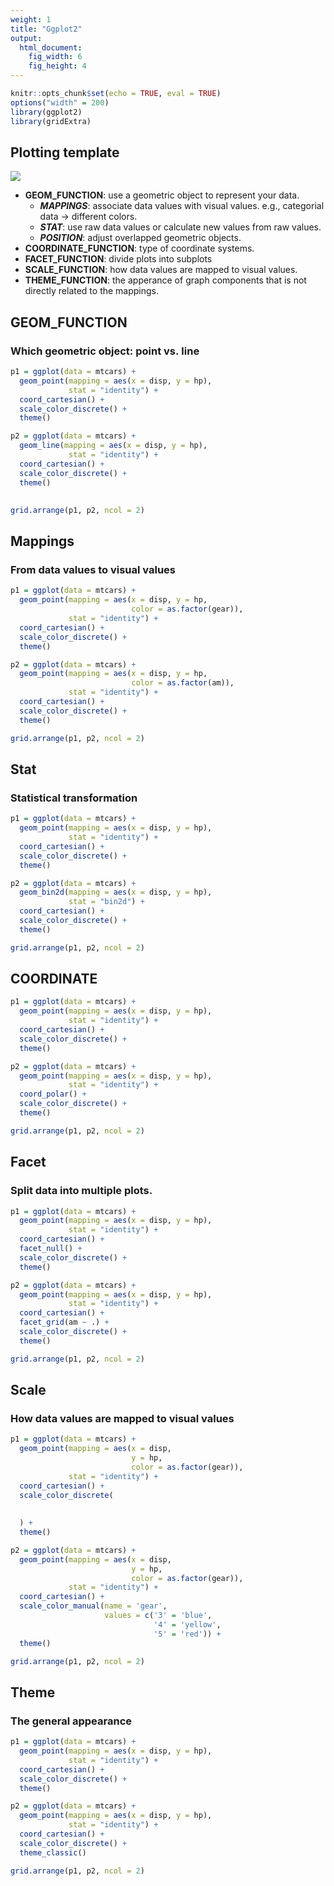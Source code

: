 ```yaml
---
weight: 1
title: "Ggplot2"
output: 
  html_document:
    fig_width: 6
    fig_height: 4
---
```


<style>
pre code, pre, code {
  white-space: pre !important;
  overflow-x: scroll !important;
  word-break: keep-all !important;
  word-wrap: initial !important;
}

.left {
  text-align: left;
  float: left;
  width:50%;
  z-index:-10;
  border: 5px solid #fff;
}
</style>

```r
knitr::opts_chunk$set(echo = TRUE, eval = TRUE)
options("width" = 200)
library(ggplot2)
library(gridExtra)
```

## Plotting template

![](images/ggplot2-template.png)

* **GEOM_FUNCTION**: use a geometric object to represent your data.
    + ***MAPPINGS***: associate data values with visual values. e.g., categorial data -> different colors.
    + ***STAT***: use raw data values or calculate new values from raw values.
    + ***POSITION***: adjust overlapped geometric objects.
* **COORDINATE_FUNCTION**: type of coordinate systems.
* **FACET_FUNCTION**: divide plots into subplots
* **SCALE_FUNCTION**: how data values are mapped to visual values.
* **THEME_FUNCTION**: the apperance of graph components that is not directly related to the mappings.

## GEOM_FUNCTION

### Which geometric object: point vs. line

```r
p1 = ggplot(data = mtcars) + 
  geom_point(mapping = aes(x = disp, y = hp), 
             stat = "identity") +
  coord_cartesian() + 
  scale_color_discrete() +
  theme()
```


```r
p2 = ggplot(data = mtcars) + 
  geom_line(mapping = aes(x = disp, y = hp), 
             stat = "identity") +
  coord_cartesian() + 
  scale_color_discrete() +
  theme()
```

##

```r
grid.arrange(p1, p2, ncol = 2)
```


## Mappings

### From data values to visual values


```r
p1 = ggplot(data = mtcars) + 
  geom_point(mapping = aes(x = disp, y = hp,
                           color = as.factor(gear)),
             stat = "identity") +
  coord_cartesian() + 
  scale_color_discrete() +
  theme()
```


```r
p2 = ggplot(data = mtcars) + 
  geom_point(mapping = aes(x = disp, y = hp,
                           color = as.factor(am)), 
             stat = "identity") +
  coord_cartesian() + 
  scale_color_discrete() +
  theme()
```

```r
grid.arrange(p1, p2, ncol = 2)
```


## Stat

### Statistical transformation

```r
p1 = ggplot(data = mtcars) + 
  geom_point(mapping = aes(x = disp, y = hp),
             stat = "identity") +
  coord_cartesian() + 
  scale_color_discrete() +
  theme()
```


```r
p2 = ggplot(data = mtcars) + 
  geom_bin2d(mapping = aes(x = disp, y = hp), 
             stat = "bin2d") +
  coord_cartesian() + 
  scale_color_discrete() +
  theme()
```

```r
grid.arrange(p1, p2, ncol = 2)
```


## COORDINATE 

```r
p1 = ggplot(data = mtcars) + 
  geom_point(mapping = aes(x = disp, y = hp),
             stat = "identity") +
  coord_cartesian() + 
  scale_color_discrete() +
  theme()
```


```r
p2 = ggplot(data = mtcars) + 
  geom_point(mapping = aes(x = disp, y = hp), 
             stat = "identity") +
  coord_polar() + 
  scale_color_discrete() +
  theme()
```

```r
grid.arrange(p1, p2, ncol = 2)
```


## Facet

### Split data into multiple plots.

```r
p1 = ggplot(data = mtcars) + 
  geom_point(mapping = aes(x = disp, y = hp),
             stat = "identity") +
  coord_cartesian() + 
  facet_null() +
  scale_color_discrete() +
  theme()
```


```r
p2 = ggplot(data = mtcars) + 
  geom_point(mapping = aes(x = disp, y = hp), 
             stat = "identity") +
  coord_cartesian() + 
  facet_grid(am ~ .) +
  scale_color_discrete() +
  theme()
```

```r
grid.arrange(p1, p2, ncol = 2)
```

## Scale

### How data values are mapped to visual values

```r
p1 = ggplot(data = mtcars) + 
  geom_point(mapping = aes(x = disp, 
                           y = hp,
                           color = as.factor(gear)),
             stat = "identity") +
  coord_cartesian() + 
  scale_color_discrete(
    
    
  ) +
  theme()
```


```r
p2 = ggplot(data = mtcars) + 
  geom_point(mapping = aes(x = disp, 
                           y = hp, 
                           color = as.factor(gear)), 
             stat = "identity") +
  coord_cartesian() + 
  scale_color_manual(name = 'gear',
                     values = c('3' = 'blue',
                                '4' = 'yellow',
                                '5' = 'red')) +
  theme()
```

```r
grid.arrange(p1, p2, ncol = 2)
```


## Theme

### The general appearance

```r
p1 = ggplot(data = mtcars) + 
  geom_point(mapping = aes(x = disp, y = hp),
             stat = "identity") +
  coord_cartesian() + 
  scale_color_discrete() +
  theme()
```


```r
p2 = ggplot(data = mtcars) + 
  geom_point(mapping = aes(x = disp, y = hp), 
             stat = "identity") +
  coord_cartesian() + 
  scale_color_discrete() +
  theme_classic()
```

```r
grid.arrange(p1, p2, ncol = 2)
```
